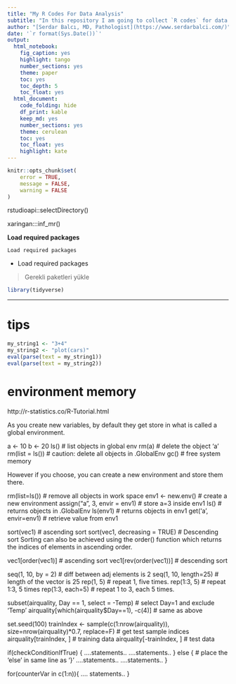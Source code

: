 ```yaml
---
title: "My R Codes For Data Analysis"
subtitle: "In this repository I am going to collect `R codes` for data analysis. Codes are from various resources and I try to give original link as much as possible."
author: "[Serdar Balcı, MD, Pathologist](https://www.serdarbalci.com/)"
date: '`r format(Sys.Date())`'
output: 
  html_notebook: 
    fig_caption: yes
    highlight: tango
    number_sections: yes
    theme: paper
    toc: yes
    toc_depth: 5
    toc_float: yes
  html_document: 
    code_folding: hide
    df_print: kable
    keep_md: yes
    number_sections: yes
    theme: cerulean
    toc: yes
    toc_float: yes
    highlight: kate
---
```



```r

knitr::opts_chunk$set(
	error = TRUE,
	message = FALSE,
	warning = FALSE
)
```


rstudioapi::selectDirectory()

xaringan:::inf_mr()


**Load required packages**


`Load required packages`


- Load required packages


> Gerekli paketleri yükle



```r
library(tidyverse)
```




<!-- ```{r} -->
<!-- library(tidyverse) -->
<!-- library(readxl) -->
<!-- ``` -->


<!-- ```{r} -->
<!-- path <- "ICPN_RAW.xls" -->
<!-- icpn <- path %>%  -->
<!--     excel_sheets() %>%  -->
<!--     set_names() %>% -->
<!--     map(read_excel, skip = 1, path = path) -->

<!-- icpn <- icpn[-29] -->

<!-- icpn <- icpn %>%  -->
<!--     reduce(left_join, by = "Respondant") -->

<!-- # names(icpn) -->

<!-- namesColumn <- make.names(names(read_excel(path, skip = 1))) -->

<!-- namesColumn <- namesColumn[-1] -->

<!-- # length(names(icpn)) -->
<!-- # length(namesColumn) -->

<!-- names(icpn) <- c("Respondant", paste(namesColumn, rep(1:28, each = 11), sep = "")) -->


<!-- ``` -->







<!-- ```{r} -->
<!-- # glimpse(icpn) -->

<!-- icpn$country <- icpn$ID1 -->

<!-- icpn <- icpn %>%  -->
<!--     select(-starts_with("X.plastic")) %>%  -->
<!--     select(-starts_with("COMMENTS")) %>%  -->
<!--     select(-starts_with("ID")) -->

<!-- # glimpse(icpn) -->

<!-- ``` -->

<!-- <!-- -->
<!-- ```{r} -->
<!-- jmv::descriptives(vars = names(select(icpn, starts_with("DX")) -->
<!--                                ), data = icpn, freq = TRUE, n = FALSE, missing = FALSE, mean = FALSE, median = FALSE, min = FALSE, max = FALSE) -->

<!-- ``` -->
<!-- -->


<!-- ```{r} -->
<!-- icpn %>%  -->
<!--     select(starts_with("y.n")) %>%  -->
<!--     gather() %>%  -->
<!--     select(value) %>%  -->
<!--     unique() -->


<!-- ``` -->

<!-- ```{r} -->

<!-- # recode invasion N = 0, Y = 1 -->
<!-- namesYN <- icpn %>%  -->
<!--     select(starts_with("y.n")) %>%  -->
<!--     names() -->



<!-- icpn <- icpn %>%  -->
<!--      mutate_at(namesYN, funs(recode(., `N` = 0, `Y` = 1, .default = 999))) %>%  -->
<!--      mutate_at(.vars = namesYN,  -->
<!--             .funs = funs(ifelse(. == 999, NA, .))) -->

<!-- icpn <- icpn %>%  -->
<!--      mutate_at(namesYN, funs(as.character)) %>%  -->
<!--     mutate_at(namesYN, funs(factor(., -->
<!--                                     levels = c(0,1),  -->
<!--                                     labels = c("no", "invasion") -->
<!--                                     ))) -->

<!-- ``` -->


<!-- WHOclass <- icpn %>%  -->
<!--     select(starts_with("WHO..2010.classification")) %>%  -->
<!--     gather() %>%  -->
<!--     select(value) %>%  -->
<!--     unique() -->



<!-- write(lineage$value, "lineage.txt", sep = "\n") -->

<!-- write(paste("'", readLines("lineage.txt"), "'", " =   ,", sep = ""), "lineage2.txt") -->


<!-- icpn <- icpn %>% -->
<!--     select(-starts_with("DX")) -->


<!-- file.choose() -->







---

<!-- Stratified MH Odds Ratios for Confounding -->
<!-- We can also stratify our odds ratio by a third variable to look for confounding -->

<!-- epi.2by2(table(datadepvar,dataindep_var, data$stratificationvariable)) #As above make sure the levels of dep_var and indep_var are set such that the table is ordered in the way that epi.2by2 wants the data -->

<!-- The output gives us the crude odds ratio (identical to the one we got without the stratification variable) and then an adjusted odds ratio. We can look at these two for evidence of confounding. -->

<!-- We can get (if we desire) the stratum specific odds ratios out -->

<!-- stratum <- epi.2by2(table(relevel(scabies$scabies_infestation,"yes"), relevel(scabies$impetigo_active,"yes"),scabies$gender)) -->


<!--  #Note this time I'm saving the 2*2 table -->
<!-- stratum -->
<!-- ##              Outcome +    Outcome -      Total        Inc risk * -->
<!-- ## Exposed +          179          187        366              48.9 -->
<!-- ## Exposed -          444         1098       1542              28.8 -->
<!-- ## Total              623         1285       1908              32.7 -->
<!-- ##                  Odds -->
<!-- ## Exposed +       0.957 -->
<!-- ## Exposed -       0.404 -->
<!-- ## Total           0.485 -->
<!-- ##  -->
<!-- ##  -->
<!-- ## Point estimates and 95 % CIs: -->
<!-- ## ------------------------------------------------------------------- -->
<!-- ## Inc risk ratio (crude)                       1.70 (1.49, 1.94) -->
<!-- ## Inc risk ratio (M-H)                         1.58 (1.39, 1.79) -->
<!-- ## Inc risk ratio (crude:M-H)                   1.08 -->
<!-- ## Odds ratio (crude)                           2.37 (1.88, 2.99) -->
<!-- ## Odds ratio (M-H)                             2.18 (1.72, 2.76) -->
<!-- ## Odds ratio (crude:M-H)                       1.09 -->
<!-- ## Attrib risk (crude) *                        20.11 (14.52, 25.71) -->
<!-- ## Attrib risk (M-H) *                          17.75 (5.52, 29.99) -->
<!-- ## Attrib risk (crude:M-H)                      1.13 -->
<!-- ## ------------------------------------------------------------------- -->
<!-- ##  Test of homogeneity of IRR: X2 test statistic: 8.011 p-value: 0.005 -->
<!-- ##  Test of homogeneity of  OR: X2 test statistic: 0.629 p-value: 0.428 -->
<!-- ##  Wald confidence limits -->
<!-- ##  M-H: Mantel-Haenszel -->
<!-- ##  * Outcomes per 100 population units -->


<!-- summary(stratum)$OR.strata.wald -->


<!-- ##        est    lower   upper -->
<!-- ## 1 2.417620 1.716620 3.40488 -->
<!-- ## 2 1.996753 1.439806 2.76914 -->



<!-- # Plots -->


<!-- ## Histogram -->

<!-- ```{r} -->
<!-- hist(scabies$age) -->

<!-- ``` -->




<!-- Scatterplot -->
<!-- We could do a basic scatter plot of house size vs number of people in a room -->

<!-- plot(scabies$house_inhabitants,scabies$room_cohabitation) -->


<!-- Colour Scatter -->
<!-- We might make this look nicer by adding some colours representing key variables -->

<!-- scabies$scatter_colour[scabies$scabies_infestation == "yes"] <- "red"  -->
<!-- #If scabies_infestation is 0 then the colour is red -->

<!-- scabies$scatter_colour[scabies$scabies_infestation == "no"] <- "blue" -->
<!-- #If scabies_infestation is 0 then the colour is blue -->

<!-- plot(scabies$house_inhabitants,scabies$room_cohabitation, col = scabies$scatter_colour) -->


<!-- #For each value look in the variable scatter_colours and work out what colour to make each person -->
<!-- Lots of the points overlap so we can always make jitter them -->

<!-- plot(jitter(scabies$house_inhabitants),scabies$room_cohabitation, col = scabies$scatter_colour) -->


<!-- Later we will come back to GGPLOT2 which makes much nicer graphs! -->

<!-- Logistic Regression -->
<!-- Sample Dataset 3 -->
<!-- The examples here use the “scabies dataset” again. For ease I quickly repeat below the code needed to implement the data-cleaning steps demonstrated above on the dataset -->

<!-- scabies <- read.csv(file = "S1-Dataset_CSV.csv", header = TRUE, sep = ",") -->
<!-- #Load dataset -->
<!-- scabies$agegroups <- as.factor(cut(scabies$age, c(0,10,20,Inf), labels = c("0-10","11-20","21+"), include.lowest = TRUE))  -->
<!-- scabies$agegroups <-relevel(scabies$agegroups, ref = "21+") -->
<!-- #Categorise age and set a baseline -->

<!-- scabies$house_cat <- as.factor(cut(scabies$house_inhabitants, c(0,5,10,Inf), labels = c("0-5","6-10","10+"), include.lowest = TRUE)) -->
<!-- scabies$house_cat <- relevel(scabies$house_cat, ref = "0-5") -->
<!-- #Categorise housesize and set a baseline -->
<!-- We can perform logistic regression in a straightforward fashion in. The formula for any logistic regression is -->

<!-- logistic_model <- glm(dependent_variable~indepdent_variable+independent_variable, data = dataframe, family = binomial) -->

<!-- If we want to include a variable as a Factor then we state that by saying > factor(independent_variable) -->

<!-- logistic_model <- glm(dependent_variable~factor(indepdent_variable), data = dataframe, family = binomial) -->

<!-- Unlike in STATA this does not automatically generate an output. As a clinical epidemiologist we want a table with the odds ratio, co-efficients, standard errors, confidence interval and the Wald-test P-Value. -->

<!-- We get the Odds ratios and Confidence intervals by taking the exponential of the output from the logistic regression model -->

<!-- logistic_model_OR <- cbind(OR = exp(coef(logistic_model)), exp(confint(logistic_model))) -->

<!-- Then we need to combine the Odds ratios and CI values with the raw coefficients and p-values into a single table -->

<!-- logistic_model_summary <- summary(logistic_model) logistic_model_summary <- cbind(logistic_model_OR, logistic_model_summary) -->

<!-- We can display then display the complte table of the output -->

<!-- logistic_model_summary -->

<!-- An example of logistic regression -->
<!-- Here we will see if the size of the household is associated with risk of scabies (variable = house_cat), after controlling for age (categorised) and gender. -->

<!-- scabiesrisk <- glm(scabies_infestation~factor(agegroups)+factor(gender)+factor(house_cat),data=scabies,family=binomial()) -->
<!-- scabiesrisk_OR <- exp(cbind(OR= coef(scabiesrisk), confint(scabiesrisk))) -->
<!-- ## Waiting for profiling to be done... -->
<!-- scabiesrisk_summary <- summary(scabiesrisk) -->
<!-- scabiesrisk_summary <- cbind(scabiesrisk_OR, scabiesrisk_summary$coefficients) -->
<!-- scabiesrisk_summary -->
<!-- ##                                OR      2.5 %    97.5 %   Estimate -->
<!-- ## (Intercept)            0.09357141 0.06925691 0.1243857 -2.3690303 -->
<!-- ## factor(agegroups)0-10  2.20016940 1.61679635 3.0237474  0.7885344 -->
<!-- ## factor(agegroups)11-20 2.53291768 1.80434783 3.5769136  0.9293719 -->
<!-- ## factor(gender)male     1.44749159 1.13940858 1.8399368  0.3698321 -->
<!-- ## factor(house_cat)6-10  1.30521927 1.02664372 1.6624397  0.2663710 -->
<!-- ## factor(house_cat)10+   1.17003712 0.65654905 1.9900581  0.1570355 -->
<!-- ##                        Std. Error     z value     Pr(>|z|) -->
<!-- ## (Intercept)             0.1492092 -15.8772359 9.110557e-57 -->
<!-- ## factor(agegroups)0-10   0.1594864   4.9442116 7.645264e-07 -->
<!-- ## factor(agegroups)11-20  0.1743214   5.3313714 9.747386e-08 -->
<!-- ## factor(gender)male      0.1221866   3.0267824 2.471718e-03 -->
<!-- ## factor(house_cat)6-10   0.1228792   2.1677478 3.017788e-02 -->
<!-- ## factor(house_cat)10+    0.2813713   0.5581076 5.767709e-01 -->
<!-- The output gives us the OR associated with each variable, the 95% CI of that OR, and a Wald-Test P-Value for each variable -->

<!-- Trying a logistic regression for yourself -->
<!-- Investigate using logistic regression whether having impetigo (impetigo_odds) is associated with scabies (scabies_infestation) after controlling for age (agegroups) and sex (gender). -->

<!-- ## Waiting for profiling to be done... -->
<!-- ##                               OR     2.5 %    97.5 %   Estimate Std. Error -->
<!-- ## (Intercept)            0.1379817 0.1064948 0.1768205 -1.9806341  0.1292414 -->
<!-- ## scabies_infestationyes 1.9380091 1.5180396 2.4740877  0.6616612  0.1245435 -->
<!-- ## agegroups0-10          3.7264517 2.8550721 4.8992194  1.3154565  0.1376324 -->
<!-- ## agegroups11-20         2.7487745 2.0310065 3.7353394  1.0111552  0.1553069 -->
<!-- ## gendermale             1.7509457 1.4225953 2.1557118  0.5601561  0.1060015 -->
<!-- ## house_cat6-10          0.9548564 0.7741093 1.1776160 -0.0461943  0.1069907 -->
<!-- ## house_cat10+           0.8941528 0.5449317 1.4384328 -0.1118786  0.2468512 -->
<!-- ##                            z value     Pr(>|z|) -->
<!-- ## (Intercept)            -15.3250751 5.199446e-53 -->
<!-- ## scabies_infestationyes   5.3126904 1.080185e-07 -->
<!-- ## agegroups0-10            9.5577530 1.203411e-21 -->
<!-- ## agegroups11-20           6.5106924 7.480520e-11 -->
<!-- ## gendermale               5.2844143 1.261076e-07 -->
<!-- ## house_cat6-10           -0.4317601 6.659158e-01 -->
<!-- ## house_cat10+            -0.4532228 6.503883e-01 -->
<!-- You should get a table showing an Odds Ration of 2 - i.e the odds of impetigo are twice as high in people with scabies. The p-value suggests this is a highly significant finding. -->

<!-- Comparing two models via a Likelihood Ratio Test -->
<!-- We might want to compare two models to see if overall the factor variable house_cat (size of the house) is significant after controlling for other variables (as opposed to the individual Wald tests for specific values of house_cat). -->

<!-- As in STATA we simply run the model without the Variable we are interested in and do a Likelihood Ratio test -->

<!-- scabiesrisk2 <- glm(scabies_infestation~factor(agegroups)+factor(gender),data=scabies,family=binomial()) -->
<!-- #We could have got out all the results of this new model just like we did for the initial Logistic Regression but for the purpose of this demonstration we don't need to -->
<!-- lrtest(scabiesrisk,scabiesrisk2) -->
<!-- ## Likelihood ratio test -->
<!-- ##  -->
<!-- ## Model 1: scabies_infestation ~ factor(agegroups) + factor(gender) + factor(house_cat) -->
<!-- ## Model 2: scabies_infestation ~ factor(agegroups) + factor(gender) -->
<!-- ##   #Df  LogLik Df  Chisq Pr(>Chisq)   -->
<!-- ## 1   6 -900.44                        -->
<!-- ## 2   4 -902.80 -2 4.7328    0.09382 . -->
<!-- ## --- -->
<!-- ## Signif. codes:  0 '***' 0.001 '**' 0.01 '*' 0.05 '.' 0.1 ' ' 1 -->
<!-- We se that overall there is borderline significance between household size and scabies risk. This makes sense if we look at the Wald-Test for each category as one house size category was associated and one was not. -->

<!-- Fiting an interaction term -->
<!-- We can easily fit an interaction term to our model. The general syntax is -->

<!-- interaction_model <- glm(dependent_variable~indepdent_variable*independent_variable, data = dataframe family = binomial) -->

<!-- scabiesrisk3 <- glm(scabies_infestation~factor(agegroups)*factor(gender),data=scabies,family=binomial()) -->
<!-- scabiesrisk3_OR <- exp(cbind(OR= coef(scabiesrisk3), confint(scabiesrisk3))) -->
<!-- ## Waiting for profiling to be done... -->
<!-- scabiesrisk3_summary <- summary(scabiesrisk3) -->
<!-- scabiesrisk3_summary <- cbind(scabiesrisk3_OR, scabiesrisk3_summary$coefficients) -->
<!-- scabiesrisk3_summary -->
<!-- ##                                                  OR      2.5 %    97.5 % -->
<!-- ## (Intercept)                               0.1018100 0.07391201 0.1366901 -->
<!-- ## factor(agegroups)0-10                     2.6697985 1.81088534 3.9801955 -->
<!-- ## factor(agegroups)11-20                    2.3655612 1.51556214 3.6962701 -->
<!-- ## factor(gender)male                        1.6634407 0.93937388 2.8651848 -->
<!-- ## factor(agegroups)0-10:factor(gender)male  0.7017255 0.37220313 1.3517237 -->
<!-- ## factor(agegroups)11-20:factor(gender)male 1.1363006 0.56352873 2.3357191 -->
<!-- ##                                             Estimate Std. Error -->
<!-- ## (Intercept)                               -2.2846473  0.1564481 -->
<!-- ## factor(agegroups)0-10                      0.9820030  0.2004429 -->
<!-- ## factor(agegroups)11-20                     0.8610153  0.2268275 -->
<!-- ## factor(gender)male                         0.5088882  0.2831246 -->
<!-- ## factor(agegroups)0-10:factor(gender)male  -0.3542130  0.3280584 -->
<!-- ## factor(agegroups)11-20:factor(gender)male  0.1277779  0.3619259 -->
<!-- ##                                               z value     Pr(>|z|) -->
<!-- ## (Intercept)                               -14.6032328 2.678375e-48 -->
<!-- ## factor(agegroups)0-10                       4.8991654 9.624460e-07 -->
<!-- ## factor(agegroups)11-20                      3.7959034 1.471068e-04 -->
<!-- ## factor(gender)male                          1.7974000 7.227214e-02 -->
<!-- ## factor(agegroups)0-10:factor(gender)male   -1.0797255 2.802644e-01 -->
<!-- ## factor(agegroups)11-20:factor(gender)male   0.3530499 7.240510e-01 -->
<!-- The output givs us 1) The Odds Ratio of each factor in the interaction in the baseline group of the other factor: i.e odds ratio for scabies, amongst people aged 0-10 compared to those aged 21+ (the reference group for age) in the baseline group of gender (female) 2) The interaction terms -->

<!-- As in STATA we can then compare the model with and without the interaction term using a likelihood ratio test to see if the interaction is statistically significant. -->

<!-- #Compare our model containing age & gender (scabiesrisk2) without an interaction term to our third model (scabiesrisk3) which does have an interaction term between age and gender -->
<!-- lrtest(scabiesrisk2,scabiesrisk3) -->
<!-- ## Likelihood ratio test -->
<!-- ##  -->
<!-- ## Model 1: scabies_infestation ~ factor(agegroups) + factor(gender) -->
<!-- ## Model 2: scabies_infestation ~ factor(agegroups) * factor(gender) -->
<!-- ##   #Df  LogLik Df  Chisq Pr(>Chisq) -->
<!-- ## 1   4 -902.80                      -->
<!-- ## 2   6 -901.15  2 3.3131     0.1908 -->
<!-- Remember the null-hypothesis = No interaction. So here the P-value suggests no evidence against the null; so we should not fit this interaction term. -->

<!-- Matched Case-Control Data -->
<!-- Conditional Logistic Regression -->
<!-- For individually matched case control studies we use Conditional Logistic Regression not normal logistic regression -->

<!-- The syntax for this is: -->

<!-- conditional_model <- clogit(variable_denoting)or_control~indepdent_variable+independent_variable+strata(matching_var), data = dataframe) -->

<!-- Where ‘matching_var’ is a variable saying which Case is matched to which Control -->

<!-- We get the ORs, 95% CIs and everything else exactly the same as for logistic regression. -->

<!-- > conditional <- clogit(case~independent_variable+strata(matching_var), data = dataframe) -->
<!-- > conditional_OR <- exp(cbind(OR= coef(conditional), confint(conditional))) -->
<!-- > conditional_summary <- summary(conditional) -->
<!-- > conditional_summary <- cbind(conditional_OR, conditional_summary$coefficients) -->
<!-- > conditional_summary -->
<!-- Equally everything else is just like normal logistic regression i.e we can fit multiple models, run Likelihood-Ratio Tests etc -->

<!-- Poisson and Cox Regression -->
<!-- Sample Dataset 4 -->
<!-- For the purpose of Poisson and cox regression we will initially go back to a clean version of our “Ebola dataset”. For ease I quickly repeat below the code needed to implement the data-cleaning steps demonstrated above on the dataset -->

<!-- ##This is the ebola dataset again -->
<!-- ebola <- read.csv(file = "mmc1.txt", header = TRUE, sep = ",") -->

<!-- #Lets set 'person_to_person' route of transmission as baseline -->
<!-- ebola$transmission <- relevel(ebola$transmission, "person_to_person") -->

<!-- #Replace blank values of sex as missing -->
<!-- ebola$sex[ebola$sex ==""] <- is.null(ebola$sex)  -->
<!-- ## Warning in `[<-.factor`(`*tmp*`, ebola$sex == "", value = structure(c(3L, : -->
<!-- ## invalid factor level, NA generated -->
<!-- Setting up our time variables -->
<!-- The package we are using for the Poisson and Cox Regression needs the dates in a particular format to work. -->

<!-- Specifically it needs them in a ‘decimal year’ i.e 1982.145 If our data isn’t already like this then we set it up using the ‘cal.yr’ command. The cal.yr command wants a date as an input - so remember if your dates are stored as strings and not dates in the raw data then you need to convert them to a date and then to a decimal date. You can do this in one step. -->

<!-- class(ebola$disease_onset) -->
<!-- ## [1] "factor" -->
<!-- #We see that the timein variable is currently a factor (i.e just recognisd as a bunch of characters), so we need to convert factor>data>decimal date.  -->
<!-- ebola$disease_onset <- cal.yr(as.Date(ebola$disease_onset, format = "%Y-%m-%d")) -->
<!-- ebola$disease_ended <- cal.yr(as.Date(ebola$disease_ended, format = "%Y-%m-%d")) -->
<!-- Declaring our periods of follow-up: Making a lexis model -->
<!-- We need to declare the way time is modelled when doing this kind of analysis. This is like STSET in STATA. -->

<!-- That is we need to specify 1) Entry point 2) Exit point -->

<!-- We may have multiple time scales - for example both Calendar Time and Chronological age. The general syntax is: -->

<!-- lexis_object <- Lexis(  -->
<!--   entry = list ( name_first_time_scale = variable_setting_that, -->
<!--                  name_second_time_scale = variable_setting_that), -->
<!--   exit = list (name_of_time_scale_we calculate_exit_against = variable_for exit), -->
<!--   exit.status = (where_we_define_the_outcome), -->
<!--   data = data_frame) -->
<!-- For example if we might be interested in time in follow-up and chronological age as time scales. So we might do: -->

<!-- ebola_lexis_model <- Lexis(entry = list("calendar_time"=disease_onset), exit = list("calendar_time" = disease_ended), exit.status = status =="died", data = ebola) -->
<!-- ## NOTE: entry.status has been set to FALSE for all. -->
<!-- ## Warning in Lexis(entry = list(calendar_time = disease_onset), exit = list(calendar_time = disease_ended), : Dropping NA rows with duration of follow up < tol -->
<!-- #We define the beginning of calendar time in the study as the date in the 'disease_onset' variable -->
<!-- #We call time on this scale "calendar_time" -->
<!-- #Time out is on the same timescale as time in - i.e calendar_time -->
<!-- #If people are missing either a time in or time-out so they get dropped -->
<!-- R is also happy if we just have a duration of follow-up as opposed to a Date of Entry and a Date of Exit. In that case we can just say: -->

<!-- lexis_model <- Lexis(exit = list("calendar_time" = duration), exit.status = died, data = dataset) -->
<!-- ##Here we specify the exit time as being the duration of follow-up -->
<!-- ##We haven't stated an entry time so R assumes it to be 0 - i.e people were followed up from time 0 for the duration of time specified as the exit time -->
<!-- Key variables in the Lexis model -->
<!-- When we make this model it creates several key variable we need to reference when running our Cox and Poisson models. -->

<!-- ‘lex.dur’ = duration of follow-up ‘lex.Xst’ = Status of the individual at the end of each time block. For example in the above lexis model this is whether or not the event CHD occured in the any given time period. -->

<!-- We will reference these variables when we run our poisson and cox regression models. -->

<!-- Making a rate table -->
<!-- Once we have a lexis model it is easy to see crude rates and rates stratified by a variable -->

<!-- The general syntax is: > rate_table <- rate(lexis_model, obs = lex.Xst, pyrs = lex.dur, print = stratifying_var) -->

<!-- If we want we can give per 100 or 1,000 years by simply adjusting ‘pyrs’ > rate_table <- rate(lexis_model, obs = lex.Xst, pyrs = lex.dur/1000, print = stratifying_var) -->

<!-- average_rate <- rate(ebola_lexis_model, obs = lex.Xst, pyrs = lex.dur) -->
<!-- #Show the overall rate of cardiovascular outcomes per 1 person years (because people die fast of ebola and follow-up is short) -->
<!-- rate_by_transmission <- rate(ebola_lexis_model, obs = lex.Xst, pyrs = lex.dur, print = transmission) -->
<!-- #Show the rates of cardiovascular outcome by sex per 1 person years (because people die fast of ebola and follow-up is short) -->
<!-- average_rate -->
<!-- ##  -->
<!-- ## Crude rates and 95% confidence intervals: -->
<!-- ##  -->
<!-- ##    lex.Xst  lex.dur     rate  SE.rate  rate.lo  rate.hi -->
<!-- ## 1:     245 5.303217 46.19837 2.951506 40.76096 52.36112 -->
<!-- rate_by_transmission -->
<!-- ##  -->
<!-- ## Crude rates and 95% confidence intervals: -->
<!-- ##  -->
<!-- ##        transmission lex.Xst   lex.dur     rate   SE.rate  rate.lo -->
<!-- ## 1: person_to_person     129 2.8993840 44.49221  3.917321 37.44023 -->
<!-- ## 2:             both       8 0.2491444 32.10989 11.352561 16.05788 -->
<!-- ## 3:            other      10 0.1341547 74.54082 23.571876 40.10658 -->
<!-- ## 4:          syringe      86 1.7686516 48.62461  5.243327 39.36108 -->
<!-- ## 5:          unknown      12 0.2518823 47.64130 13.752860 27.05568 -->
<!-- ##      rate.hi -->
<!-- ## 1:  52.87245 -->
<!-- ## 2:  64.20806 -->
<!-- ## 3: 138.53919 -->
<!-- ## 4:  60.06829 -->
<!-- ## 5:  83.88975 -->
<!-- Running a simple Poisson Regression -->
<!-- We run a poisson regression essentially the same as a logistic regression. We use the same GLM command as before. -->

<!-- Instead of setting ‘family = binomial’ we need to set ‘family = poisson’ -->

<!-- We include an additional variable called offset. This represents the fact that follow-up time is different for each person in the study (i.e it gives you a rate against person-time rather than a number of events / people). This variable is the log of the follow-up time in the lexis-model: ‘log(lex.dur)’ -->

<!-- We set the outcome as whether lex.Xst occured (i.e did the event occur) -->

<!-- The generic formula is > poisson_model <- glm(lex.Xst~offset(log(lex.dur))+indepdent_variable+independent_variable, data = lexis_dataframe, family = poisson) -->

<!-- #Fit a model for HR of death from CHD against grade -->
<!-- ebola_model <- glm(lex.Xst~factor(transmission)+sex+offset(log(lex.dur)), data = ebola_lexis_model, family = poisson) -->
<!-- #The outcome is lex.Xst - whatever we set as the outcome when we made our lexis dataset  -->
<!-- #The offset is the log(lex.dur) - the log of duration of follow-up -->
<!-- #We fit a poisson model  -->

<!-- ebola_ratios <- cbind(HR = exp(coef(ebola_model)), exp(confint(ebola_model))) -->
<!-- ## Waiting for profiling to be done... -->
<!-- #Just like in the Logistic model we take exponentials of the coefficients to get our Hazard Rations -->
<!-- ebola_model_out <- summary(ebola_model)  -->
<!-- ebola_model_out <-cbind (ebola_ratios, ebola_model_out$coefficients) -->
<!-- #We combine this all in to a nice table -->
<!-- ebola_model_out -->
<!-- ##                                     HR      2.5 %    97.5 %     Estimate -->
<!-- ## (Intercept)                 44.5963777 36.2674133 54.231421  3.797652638 -->
<!-- ## factor(transmission)both     0.7230170  0.3237964  1.389407 -0.324322562 -->
<!-- ## factor(transmission)other    1.6052597  0.7574323  2.976279  0.473285546 -->
<!-- ## factor(transmission)syringe  1.0928077  0.8294145  1.432693  0.088750226 -->
<!-- ## factor(transmission)unknown  1.0722117  0.5607743  1.861057  0.069723525 -->
<!-- ## sexmale                      0.9941797  0.7663835  1.284689 -0.005837258 -->
<!-- ##                             Std. Error     z value      Pr(>|z|) -->
<!-- ## (Intercept)                  0.1025784 37.02195634 5.077767e-300 -->
<!-- ## factor(transmission)both     0.3666753 -0.88449514  3.764290e-01 -->
<!-- ## factor(transmission)other    0.3450006  1.37183997  1.701133e-01 -->
<!-- ## factor(transmission)syringe  0.1392193  0.63748492  5.238090e-01 -->
<!-- ## factor(transmission)unknown  0.3033065  0.22987807  8.181865e-01 -->
<!-- ## sexmale                      0.1316124 -0.04435188  9.646239e-01 -->
<!-- Lexis Expansions and time as a confounder. -->
<!-- Time (for example age) is a key confounder so we need to be able to control for this. In STATA we would use STSPLIT to do this. We can do the same in R. -->

<!-- We do this using: > expanded_lexis_model <- splitLexis(lexis_model, “time_scale_to_split_on”, breaks = c(break1,break2,break3)) -->

<!-- Sample Dataset 5 -->
<!-- We need a different dataset for this example. Again the dataset is freely available on the LSHTM Data Repository: “Alcohol outcomes” This is a simulated dataset (a fully-anoynmised, tweaked dataset based on a real-one) looking at the association between age, alcohol and death. -->

<!-- #Load in our new dataset -->
<!-- alcohol <- read.csv(file = "alcohol_outcomes.csv", header = TRUE, sep=",") -->

<!-- #Check how dates are saved -->
<!-- class(alcohol$timein) -->
<!-- ## [1] "factor" -->
<!-- #time is saved as a factor so we need to convert it -->
<!-- alcohol$timein <- cal.yr(as.Date(alcohol$timein, format = "%d/%m/%Y")) -->
<!-- alcohol$timeout <- cal.yr(as.Date(alcohol$timeout, format = "%d/%m/%Y")) -->
<!-- alcohol$timebth <- cal.yr(as.Date(alcohol$timebth, format = "%d/%m/%Y")) -->
<!-- #Setup our lexis model -->
<!-- alcohol_lexis <- Lexis(entry = list("calendar_time"=timein, "age" = timein - timebth), exit = list("calendar_time" = timeout), exit.status = death ==1, data = alcohol) -->
<!-- ## NOTE: entry.status has been set to FALSE for all. -->
<!-- #We define the beginning of calendar time in the study as the date in the 'timein' variable -->
<!-- #We call time on this scale "calendar_time" -->
<!-- #We define the beginning of the age-time scale as the difference between when you joined the study and your date of birth. We call this time scale "age" -->
<!-- #Time out is on the same timescale as time in - i.e calendar_time -->

<!-- #Perform a lexis expansion -->
<!-- split_alcohol_lexis <- splitLexis(alcohol_lexis, breaks = c(50,60,70,80), time.scale = "age") -->
<!-- #We say we want to split our lexis_model -->
<!-- #We want to do this on our defined "age" time scale -->
<!-- #We want the breaks to be at the listed points -->
<!-- Now we need to tell R we want to use those Time-Blocks as a variable in our regression. NB Compare to STATA - In stata we cut the time and make it a new variable in one go with -->

<!-- stplit newvariable, at(timepoint,timepoint,timepoint) -->

<!-- But each time we want to split on a new timescale in STATA we need to stset the data again and do a new ‘stplit’ command. -->

<!-- In R we declare all the timescales initially (in the lexis command), then we split each timeperiod and then make a new variable reflecting each split. The generic syntax is -->

<!-- expanded_model$block_name <- timeBand(expanded_model, “name_of_split”, type = “factor”) -->

<!-- split_alcohol_lexis$age_blocks <- timeBand(split_alcohol_lexis, "age", type = "factor") -->
<!-- #We make a new variable called age_blocks. -->
<!-- #We used the splits we defined on the "age" time-scale for this -->
<!-- #Make each segment of this time-scale an element of a categorical variable -->
<!-- #We then remove any blank 'time-blocks' i.e segments with no observations -->
<!-- #This is done by re-factoring the variable -->
<!-- split_alcohol_lexis$age_blocks <- factor(split_alcohol_lexis$age_blocks) -->
<!-- Running a poisson regression including a time-varying variable -->
<!-- Now we can run the poisson regression with age (in blocks) as a variable just like in STATA. -->

<!-- age_alcohol_model <- glm(lex.Xst~factor(alcohol)+factor(age_blocks)+offset(log(lex.dur)), data = split_alcohol_lexis, family = poisson) -->
<!-- age_alcohol_ratios <- cbind(HR = exp(coef(age_alcohol_model)), exp(confint(age_alcohol_model))) -->
<!-- ## Waiting for profiling to be done... -->
<!-- age_alcohol_out <- summary(age_alcohol_model)  -->
<!-- age_alcohol_out <-cbind (age_alcohol_ratios, age_alcohol_out$coefficients) -->
<!-- age_alcohol_out -->
<!-- ##                                      HR        2.5 %       97.5 % -->
<!-- ## (Intercept)                 0.001758427  0.000698216 3.568313e-03 -->
<!-- ## factor(alcohol)2            1.583354946  1.287840186 1.943563e+00 -->
<!-- ## factor(age_blocks)(50,60]   2.788198316  1.304756320 7.235037e+00 -->
<!-- ## factor(age_blocks)(60,70]   8.358271714  4.051253875 2.125521e+01 -->
<!-- ## factor(age_blocks)(70,80]  18.434422669  8.856542929 4.712319e+01 -->
<!-- ## factor(age_blocks)(80,Inf] 49.721819767 18.829170021 1.449072e+02 -->
<!-- ##                             Estimate Std. Error    z value     Pr(>|z|) -->
<!-- ## (Intercept)                -6.343336  0.4088553 -15.514867 2.752023e-54 -->
<!-- ## factor(alcohol)2            0.459546  0.1049087   4.380437 1.184415e-05 -->
<!-- ## factor(age_blocks)(50,60]   1.025396  0.4292502   2.388806 1.690321e-02 -->
<!-- ## factor(age_blocks)(60,70]   2.123252  0.4154268   5.111013 3.204365e-07 -->
<!-- ## factor(age_blocks)(70,80]   2.914220  0.4189527   6.955964 3.501584e-12 -->
<!-- ## factor(age_blocks)(80,Inf]  3.906444  0.5098479   7.661979 1.830903e-14 -->
<!-- #Now fit a model adjusting for the effect of changing age through follow-up time -->
<!-- Comparing Models -->
<!-- Just like in logistic regression we can compare our two poisson models using ‘lrtest’. Remember the two models need to be fittd on the same number of observations. This means both models need to be fitted AFTER the lexis expansion - so in the current example we would compare: Lexis Expanded Dataset - controlling for Age & Grade Lexis Expanded Dataset - controlling for Age Only The LRTEST would be whether Grade was associated having controlled for Age -->

<!-- age_model <- glm(lex.Xst~age_blocks+offset(log(lex.dur)), data = split_alcohol_lexis, family = poisson) -->
<!-- #Fit a model on the expanded dataset where only Age is an independent variable -->
<!-- age_model_ratios <- cbind(HR = exp(coef(age_model)), exp(confint(age_model))) -->
<!-- ## Waiting for profiling to be done... -->
<!-- age_model_out <- summary(age_model)  -->
<!-- age_model_out <-cbind (age_model_ratios, age_model_out$coefficients) -->
<!-- age_model_out -->
<!-- ##                              HR        2.5 %       97.5 %  Estimate -->
<!-- ## (Intercept)         0.001908232 7.583858e-04   0.00386644 -6.261578 -->
<!-- ## age_blocks(50,60]   2.864554178 1.340670e+00   7.43252992  1.052413 -->
<!-- ## age_blocks(60,70]   9.040064110 4.386843e+00  22.97293591  2.201666 -->
<!-- ## age_blocks(70,80]  21.271550431 1.025650e+01  54.25717095  3.057371 -->
<!-- ## age_blocks(80,Inf] 61.056794442 2.323188e+01 177.24621063  4.111804 -->
<!-- ##                    Std. Error    z value     Pr(>|z|) -->
<!-- ## (Intercept)         0.4082441 -15.337829 4.272431e-53 -->
<!-- ## age_blocks(50,60]   0.4291935   2.452070 1.420369e-02 -->
<!-- ## age_blocks(60,70]   0.4149555   5.305789 1.121869e-07 -->
<!-- ## age_blocks(70,80]   0.4174887   7.323242 2.420515e-13 -->
<!-- ## age_blocks(80,Inf]  0.5075158   8.101825 5.414068e-16 -->
<!-- lrtest(age_model,age_alcohol_model) -->
<!-- ## Likelihood ratio test -->
<!-- ##  -->
<!-- ## Model 1: lex.Xst ~ age_blocks + offset(log(lex.dur)) -->
<!-- ## Model 2: lex.Xst ~ factor(alcohol) + factor(age_blocks) + offset(log(lex.dur)) -->
<!-- ##   #Df  LogLik Df Chisq Pr(>Chisq)     -->
<!-- ## 1   5 -1487.5                         -->
<!-- ## 2   6 -1478.1  1 18.72  1.514e-05 *** -->
<!-- ## --- -->
<!-- ## Signif. codes:  0 '***' 0.001 '**' 0.01 '*' 0.05 '.' 0.1 ' ' 1 -->
<!-- #Perform a likelihood test of the model with Age&Alcohol compared to the model with only Age -->
<!-- If we wanted to test if age was associated we would compare: Lexis Expanded Dataset - controlling for Age & Alcohol Lexis Expanded Dataset - controlling for Alcohol Only Note even though strictly we don’t need to expand the dataset for the Alcohol model (as its not a time varying factor) we need the two models to have the same number of observations so it does need to be run against the Lexis Expanded dataset -->

<!-- Cox Regression -->
<!-- Cox Regression is done in a very similar fashion to all other models. We declare the outcome and follow-up time slightly differently than from in the poisson but otherwise things look very similar! -->

<!-- The generic formula is: -->

<!-- cox_model <- coxph(Surv(lex.dur,lex.Xst)+indepdent_variable+independent_variable, data = lexis_dataframe) -->

<!-- cox_lexis_model <- coxph(Surv(lex.dur,lex.Xst)~factor(alcohol),data = split_alcohol_lexis) -->
<!-- ##Fit a cox model.  -->
<!-- ##The initial statement Surv(lex.dur,lex.Xst) says that the duration of follow-up is in lex.dur and the outcome variable in lex.Xst (as outlined above) -->

<!-- cox_lexis_ratios <- cbind(HR = exp(coef(cox_lexis_model)), exp(confint(cox_lexis_model))) -->
<!-- #As every other time we exponentiat the coefficients to get hazard ratios -->
<!-- cox_lexis_out <- summary(cox_lexis_model) -->
<!-- cox_lexis_out <- cbind(cox_lexis_ratios,cox_lexis_out$coefficients) -->
<!-- #And we put everything in a nice table -->
<!-- cox_lexis_out -->
<!-- ##                        HR    2.5 %   97.5 %      coef exp(coef)  se(coef) -->
<!-- ## factor(alcohol)2 2.237758 1.830073 2.736263 0.8054745  2.237758 0.1026134 -->
<!-- ##                         z     Pr(>|z|) -->
<!-- ## factor(alcohol)2 7.849601 4.218847e-15 -->
<!-- Note that the poisson and the cox give very similar estimates of the impact of alcohol on the outcome. -->

<!-- As in Poisson Regression we can compare two cox-models using ‘lrtest’ if we need to. Remember as always that both models must be performed on a dataset with the same number of observations - i.e after any lexis-expansion has been performed. -->

<!-- ##Kaplan Meier Plots -->

<!-- We can plot very nice KM plots. As before we have declared out data as a Lexis Model. We input the dataset in a similar fashion to our cox-regression but use the survfit command rather than coxph > km <- survfit(Surv(lex.dur, lex.Xst) ~ var_to_stratify_on, data = dataset) -->

<!-- Then we plot the KM Plot > ggsurvplot(km, data = dataset, risk.table = TRUE / FALSE) -->

<!-- km <- survfit(Surv(lex.dur,lex.Xst)~factor(alcohol),data = alcohol_lexis) -->
<!-- ##Fit the data -->
<!-- ##The initial statement Surv(lex.dur,lex.Xst) says that the duration of follow-up is in lex.dur and the outcome variable in lex.Xst (as outlined above).  -->
<!-- #We want to stratify by alcohol -->

<!-- ggsurvplot(km,data=alcohol_lexis) -->


<!-- #Plot the Kaplan Meier Plot -->
<!-- Correlated Outcomes -->
<!-- We often have data that is correlated. For example 1) Multiple episods of flu in a single individual 2) Clustered-survey data - i.e individuals within households -->

<!-- Commonly we use a random-effects model to adjust for this correlation. -->

<!-- We do this using a very similar model to all previous ones. The general syntax for a clustered Logistic Regression is: -->

<!-- correlated_logistic <- glmer(DEPVAR~INDEPVAR + (1|CLUSTER_VAR),family = “binomial”, data = data) #For example if we have individuals within households then CLUSTER_VAR would be the variable specifying which house they were in -->

<!-- The general syntax for a clustered Poisson Regression (after Lexis setup as before is): -->

<!-- correlated_poisson <- glmer(lex.Xst~INDEPVAR + offset(log(lex.dur))+ (1|CLUSTER_VAR),family = “poisson”, data = data) #For example if we have individuals followed over time with multiple episodes of infection, with one line in our dataframe per period of follow-up, then CLUSTER_VAR would be the variable identifying that person across each block of follow-up -->

<!-- Specifying the Clustering and getting the data out -->
<!-- In both cases the key point in setting up the formula is the addition of: > +(1|CLUSTER_VAR) -->

<!-- If we have nested levels of clustering we can specify this easily: -->

<!-- +(1|first_clustering_level/nested_clustering_level) #For example +(1|province/village) where villages are nested within provinces -->

<!-- When we want to get out our odds ratios and confidence intervbals we have to specify that slightly diffrently than in a non-random-effects model -->

<!-- OR <- cbind(OR = exp(fixef(re_model)),exp(confint(re_model,parm=“beta_”))) ##Rather than the co-efficients we want the Fixed-Effects for our Odds Ratios ##And we want the confidence intervals specifcally for those rather than all the other variables a RE-Model makes -->

<!-- Otherwise everything is the same as all our other models -->

<!-- Saying how many integration points to use -->
<!-- R-Defaults to 1 integration point for RE-Models. We can if needed change this (more accurate vs more time) > model_name <- glmer(DEPVAR~INDEPVAR +(1|CLUSTERVAR), family = “binomial”, nAGQ = X, data = DATA) #Currently you can only set integration points >1 for models with a single level of clustering -->

<!-- Random Effects Logistic Regression -->
<!-- Sample Dataset 6 -->
<!-- To look at a random effects logistic regression we are using a (simulated) dataset about trachoma. This is a clustered dataset with many individuals per household. Again the dataset is freely available on the LSHTM Data Repository: “Trachoma Household Survey” We want to find out if a latrine is protective from getting trachoma. -->

<!-- hh_tf <- read.csv (file = "hh_tf.csv", header = TRUE, sep = ",") -->
<!-- #Read in data -->

<!-- re_hh_tf <- glmer(trachoma~factor(latrine)+ (1 | household),family = "binomial", data = hh_tf) -->
<!-- summary(re_hh_tf) -->
<!-- ## Generalized linear mixed model fit by maximum likelihood (Laplace -->
<!-- ##   Approximation) [glmerMod] -->
<!-- ##  Family: binomial  ( logit ) -->
<!-- ## Formula: trachoma ~ factor(latrine) + (1 | household) -->
<!-- ##    Data: hh_tf -->
<!-- ##  -->
<!-- ##      AIC      BIC   logLik deviance df.resid  -->
<!-- ##   1922.3   1940.9   -958.1   1916.3     3676  -->
<!-- ##  -->
<!-- ## Scaled residuals:  -->
<!-- ##      Min       1Q   Median       3Q      Max  -->
<!-- ## -2.27997 -0.01801 -0.01775 -0.01742  3.06478  -->
<!-- ##  -->
<!-- ## Random effects: -->
<!-- ##  Groups    Name        Variance Std.Dev. -->
<!-- ##  household (Intercept) 74.66    8.641    -->
<!-- ## Number of obs: 3679, groups:  household, 1761 -->
<!-- ##  -->
<!-- ## Fixed effects: -->
<!-- ##                  Estimate Std. Error z value Pr(>|z|)     -->
<!-- ## (Intercept)       -8.0091     0.3434 -23.321   <2e-16 *** -->
<!-- ## factor(latrine)1  -1.2450     0.5981  -2.082   0.0374 *   -->
<!-- ## --- -->
<!-- ## Signif. codes:  0 '***' 0.001 '**' 0.01 '*' 0.05 '.' 0.1 ' ' 1 -->
<!-- ##  -->
<!-- ## Correlation of Fixed Effects: -->
<!-- ##             (Intr) -->
<!-- ## fctr(ltrn)1 0.017 -->
<!-- #Run a Random Effects model -->
<!-- #Individuals share a household which is designated by the 'household' variable -->
<!-- #This therefore is the unit of clustering -->

<!-- re_hh_tf_OR <- cbind(OR = exp(fixef(re_hh_tf)),exp(confint(re_hh_tf,parm="beta_"))) -->
<!-- ## Computing profile confidence intervals ... -->
<!-- re_hh_tf_out <- summary(re_hh_tf) -->
<!-- #We still want our P-Values and raw data just like before -->

<!-- re_hh_tf_out <- cbind (re_hh_tf_OR, re_hh_tf_out$coefficients) -->
<!-- #Combine it all together -->
<!-- re_hh_tf_out -->
<!-- ##                            OR        2.5 %       97.5 %  Estimate -->
<!-- ## (Intercept)      0.0003324303 0.0001656782 0.0006394189 -8.009080 -->
<!-- ## factor(latrine)1 0.2879269306 0.0828465249 0.8755127240 -1.245049 -->
<!-- ##                  Std. Error    z value      Pr(>|z|) -->
<!-- ## (Intercept)       0.3434317 -23.320735 2.731632e-120 -->
<!-- ## factor(latrine)1  0.5981090  -2.081642  3.737522e-02 -->
<!-- Random Effects Poisson Regression -->
<!-- Sample Dataset 7 -->
<!-- We are using a dataset about trachoma and PCR results - this is taken from a series of surveys in the Gambia. -->

<!-- Again the dataset is freely available on the LSHTM Data Repository: “Trachoma Cohort Study” -->

<!-- For your information: PCR is coded 2 for positive and 1 for negative. Clinical evidence of active trachoma is recorded as RE.Grade == TF -->

<!-- tf_pcr <- read.csv (file = "TF_PCR.csv", header = TRUE, sep = ",") -->
<!-- #Read in data -->

<!-- tf_pcr$timein <- cal.yr(as.Date(tf_pcr$timein, format = "%d-%b-%y")) -->
<!-- tf_pcr$timeout <- cal.yr(as.Date(tf_pcr$timeout, format = "%d-%b-%y")) -->
<!-- #Convert dates in to decimal dates -->

<!-- tf_pcr$RE.Grade <- relevel(tf_pcr$RE.Grade,"N") -->
<!-- #Make a normal clinical examination of the eye the baseline level -->

<!-- tf_pcr_lexis <- Lexis(entry = list("calendar" = timein), exit = list("calendar" = timeout), exit.status = PCR==2, data = tf_pcr) -->
<!-- ## NOTE: entry.status has been set to FALSE for all. -->
<!-- #Setup a lexis model -->

<!-- re_tf_pcr <- glmer(lex.Xst~factor(RE.Grade)+offset(log(lex.dur))+(1|ID), family = "poisson", data = tf_pcr_lexis) -->
<!-- #Multiple readings from the same invdividual -->
<!-- #The ID for the individuals is in the 'ID' variable -->
<!-- #This therefore is the unit of clustering -->

<!-- re_tf_OR <- cbind(HR = exp(fixef(re_tf_pcr)),exp(confint(re_tf_pcr,parm="beta_"))) -->
<!-- ## Computing profile confidence intervals ... -->
<!-- ##Rather than the co-efficients we want the Fixed-Effects for our Odds Ratios -->
<!-- ##And we want the confidence intervals specifcally for those rather than all the other variabls a RE-Model makes -->

<!-- re_tf_pcr_out <- summary(re_tf_pcr) -->
<!-- #We still want our P-Values and raw data just like before -->

<!-- re_tf_pcr_out <- cbind (re_tf_OR, re_tf_pcr_out$coefficients) -->
<!-- #Combine it all together -->
<!-- re_tf_pcr_out -->
<!-- ##                           HR     2.5 %   97.5 %   Estimate Std. Error -->
<!-- ## (Intercept)        1.5609469 1.1207591 2.080427  0.4452926  0.1563783 -->
<!-- ## factor(RE.Grade)TF 2.0846403 1.4417488 2.975819  0.7345963  0.1845991 -->
<!-- ## factor(RE.Grade)TS 0.5650381 0.1418873 1.824576 -0.5708621  0.6397415 -->
<!-- ##                       z value     Pr(>|z|) -->
<!-- ## (Intercept)         2.8475347 4.405929e-03 -->
<!-- ## factor(RE.Grade)TF  3.9794144 6.908522e-05 -->
<!-- ## factor(RE.Grade)TS -0.8923325 3.722148e-01 -->
<!-- #Individuals with clinical evidence of trachoma (TF) are twice as likely to have a positive PCR result. -->
<!-- Confirming there is clustering -->
<!-- When we run a Random-Effects model we also want to see if whether there is or is not evidence of clustering. -->

<!-- STATA does this by looking to see if rho (logistic regression, measure of within cluster variation) or alpha (poisson, measure of within cluster variation) = zero. -->

<!-- It does this STATA runs a likelihood ratio test comparing the model with and without random-effects (where ro/alpha = 0). -->

<!-- We can do the same by fitting a model without clustering and running an LRT comparing it to our RE-model. We can also get the equivalent estimate of rho. -->

<!-- no_re_hh_tf <- glm(trachoma~factor(latrine),family = "binomial", data = hh_tf) -->

<!-- re_hh_tf <- glmer(trachoma~factor(latrine)+ (1 | household),family = "binomial", data = hh_tf) -->

<!-- icc(re_hh_tf) -->
<!-- ##  -->
<!-- ## Generalized linear mixed model -->
<!-- ##  Family: binomial (logit) -->
<!-- ## Formula: trachoma ~ factor(latrine) + (1 | household) -->
<!-- ##  -->
<!-- ##   ICC (household): 0.957795 -->
<!-- #Give estimate of the intra-cluster correlation == rho -->

<!-- lrtest(re_hh_tf,no_re_hh_tf) -->
<!-- ## Warning in modelUpdate(objects[[i - 1]], objects[[i]]): original model was -->
<!-- ## of class "glmerMod", updated model is of class "glm" -->
<!-- ## Likelihood ratio test -->
<!-- ##  -->
<!-- ## Model 1: trachoma ~ factor(latrine) + (1 | household) -->
<!-- ## Model 2: trachoma ~ factor(latrine) -->
<!-- ##   #Df   LogLik Df  Chisq Pr(>Chisq)     -->
<!-- ## 1   3  -958.15                          -->
<!-- ## 2   2 -1188.67 -1 461.05  < 2.2e-16 *** -->
<!-- ## --- -->
<!-- ## Signif. codes:  0 '***' 0.001 '**' 0.01 '*' 0.05 '.' 0.1 ' ' 1 -->
<!-- #Test the null hypothesis that rho = 0 and that there is therefore no evidence of clustering -->
<!-- The difference between the two models is not Zero and the p-value is highly suggestive that there is evidence of clustering -->

<!-- Introduction to Sample Size Calculations -->
<!-- Suggested by “Chrissy h Roberts” -->

<!-- Below the basics of a few types of sample size calculations - for example comparing proportions, means or to detect an effect size of a certain magnitude are shown. -->

<!-- Comparing proportions -->
<!-- The general syntax is -->

<!-- epi.propsize(treat = X, control = Y, power = Z, n = Z) #Specify either n - to compute power OR power to compute sample size #Specify the other as NA -->

<!-- epi.propsize(treat = 0.1, control = 0.2, power = 0.8, n = NA) -->
<!-- ## $n.total -->
<!-- ## [1] 398 -->
<!-- ##  -->
<!-- ## $n.treat -->
<!-- ## [1] 199 -->
<!-- ##  -->
<!-- ## $n.control -->
<!-- ## [1] 199 -->
<!-- ##  -->
<!-- ## $power -->
<!-- ## [1] 0.8 -->
<!-- ##  -->
<!-- ## $lambda -->
<!-- ## [1] 0.5 -->
<!-- #Calculate sample size needed to have 80% power to show difference of 10% assuming group 1 has proportion of 10% -->

<!-- epi.propsize(treat = 0.1, control = 0.2, power = 0.8, n = NA, sided.test = 1) -->
<!-- ## $n.total -->
<!-- ## [1] 314 -->
<!-- ##  -->
<!-- ## $n.treat -->
<!-- ## [1] 157 -->
<!-- ##  -->
<!-- ## $n.control -->
<!-- ## [1] 157 -->
<!-- ##  -->
<!-- ## $power -->
<!-- ## [1] 0.8 -->
<!-- ##  -->
<!-- ## $lambda -->
<!-- ## [1] 0.5 -->
<!-- #As above but a 1-sided test -->

<!-- epi.propsize(treat = 0.1, control = 0.2, power = NA, n = 300) -->
<!-- ## $n.total -->
<!-- ## [1] 300 -->
<!-- ##  -->
<!-- ## $n.treat -->
<!-- ## [1] 150 -->
<!-- ##  -->
<!-- ## $n.control -->
<!-- ## [1] 150 -->
<!-- ##  -->
<!-- ## $power -->
<!-- ## [1] 0.6808308 -->
<!-- ##  -->
<!-- ## $lambda -->
<!-- ## [1] 0.5 -->
<!-- #Calculate the power to detect a difference between arms given a sample size of 300 -->
<!-- Sample size to detect a difference in proportions -->
<!-- We need to know the 1) Proportion in control group 2) Odds ratio we wish to detect -->

<!-- The general syntax when giving an Odds Ratio to detect is -->

<!-- epi.ccsize(OR = X, p0 = Y, n = Z, power = Z) #Specify either n - to compute power OR power to compute sample size #Specify the other as NA epi.ccsize(OR = X, p0 = Y, n = Z, power = Z, r = ) #Where R is the ratio of controls to cases -->

<!-- epi.ccsize(OR = 2, p0 = 0.2, n = NA, power = 0.8) -->
<!-- ## $n.total -->
<!-- ## [1] 344 -->
<!-- ##  -->
<!-- ## $n.case -->
<!-- ## [1] 172 -->
<!-- ##  -->
<!-- ## $n.control -->
<!-- ## [1] 172 -->
<!-- ##  -->
<!-- ## $power -->
<!-- ## [1] 0.8 -->
<!-- ##  -->
<!-- ## $OR -->
<!-- ## [1] 2 -->
<!-- help("epi.ccsize") -->
<!-- #Calculate sample size required to detect an Odds Ratio of 2 given an expected prevalence of 20% in the control group -->

<!-- epi.ccsize(OR = 4, p0 = 0.3, n = NA, power = 0.8, r =4) -->
<!-- ## $n.total -->
<!-- ## [1] 110 -->
<!-- ##  -->
<!-- ## $n.case -->
<!-- ## [1] 22 -->
<!-- ##  -->
<!-- ## $n.control -->
<!-- ## [1] 88 -->
<!-- ##  -->
<!-- ## $power -->
<!-- ## [1] 0.8 -->
<!-- ##  -->
<!-- ## $OR -->
<!-- ## [1] 4 -->
<!-- #Calculate sample size required to detect an Odds Ratio of 4 given an expected prevalence of 30% in the control group and 4 controls for every case -->
<!-- Sample size for detecting a specific prevalence -->
<!-- The general syntax is > epi.simplesize(Py = prevalence_to_find, epsilon.R = variation_around_prevalence, method = “proportion”) #epsilon.R is specified as a proportion of Py #So if we want to find 10% +/- 2% we would set epsion.R as 0.2 -->

<!-- epi.simplesize(Py = 0.2, epsilon.r = 0.3, method = "proportion") -->
<!-- ## [1] 171 -->
<!-- #Calculate sample size required to detect a true prevalence of 10% +/- 3% -->

<!-- #We can specify a fixed population calculation by adding in 'n ='  -->
<!-- Sample size for comparing means -->
<!-- The general syntax is -->

<!-- power.t.test(delta = DIFF_BETWEEN_MEANS, power = Z, type =“SAMPLE_TYPE”) #Type may be “two.sample”, “one.sample”, “paired” #We can additionally specify the anticiapted standard deviation for example power.t.test(delta = DIFF_BETWEEN_MEANS, power = Z, type =“SAMPLE_TYPE”, sd = 1) -->

<!-- OR alternatively (using same package as other sample size calculations) >epi.meansize(treat = X, control = Y, n = Z, power = Z, sigma = A) #Specify either n - to compute power OR power to compute sample size #Specify the other as NA #Sigma is the anticipated Standard Deviation -->

<!-- power.t.test(delta = 2, power = 0.8, type ="two.sample", sd = 1) -->
<!-- ##  -->
<!-- ##      Two-sample t test power calculation  -->
<!-- ##  -->
<!-- ##               n = 5.090008 -->
<!-- ##           delta = 2 -->
<!-- ##              sd = 1 -->
<!-- ##       sig.level = 0.05 -->
<!-- ##           power = 0.8 -->
<!-- ##     alternative = two.sided -->
<!-- ##  -->
<!-- ## NOTE: n is number in *each* group -->
<!-- #Calculate sample size needed to have 80% power to show difference of 2 in the mean value between two groups -->

<!-- power.t.test(delta = 2, power = 0.8, type ="paired", sd = 1) -->
<!-- ##  -->
<!-- ##      Paired t test power calculation  -->
<!-- ##  -->
<!-- ##               n = 4.220731 -->
<!-- ##           delta = 2 -->
<!-- ##              sd = 1 -->
<!-- ##       sig.level = 0.05 -->
<!-- ##           power = 0.8 -->
<!-- ##     alternative = two.sided -->
<!-- ##  -->
<!-- ## NOTE: n is number of *pairs*, sd is std.dev. of *differences* within pairs -->
<!-- #Calculate sample size needed to have 80% power to show difference of 0.5 in the mean of two paired values - assuming a standard deviation of 1 -->

<!-- epi.meansize(treat = 14 , control = 12, n = NA, power = 0.8, sigma = 1) -->
<!-- ## $n.total -->
<!-- ## [1] 8 -->
<!-- ##  -->
<!-- ## $n.treat -->
<!-- ## [1] 4 -->
<!-- ##  -->
<!-- ## $n.control -->
<!-- ## [1] 4 -->
<!-- ##  -->
<!-- ## $power -->
<!-- ## [1] 0.8 -->
<!-- ##  -->
<!-- ## $delta -->
<!-- ## [1] 2 -->
<!-- #Calculate sample size needed to have 80% power to show difference of 2 between mean assuming a standard deviation of 1 -->
<!-- #Capture Recapture Population Estimates We can calculate the predicted true population based on results of a capture-recapture survey The general syntax is > epi.popsize(people_seen_firs_time,people_seen_second_time,people_seen_both_times) -->

<!-- epi.popsize(1104,1112,920) -->
<!-- ##  -->
<!-- ##  Estimated population size: 1334 (95% CI 1319 - 1350) -->
<!-- ##  Estimated number of untested subjects: 38 (95% CI 23 - 54) -->
<!-- #We saw a 1104 people in our first survey -->
<!-- #We saw 1112 people in our second survey -->
<!-- #920 people were seen both times -->
<!-- #Calculate estimated true population and proportion of individuals missed both times -->
<!-- Multiple Imputation -->
<!-- Suggested by “Tom Yates” -->

<!-- I presume as always that you understand the caveats of multiple imputation. The MICE package uses Multivariate Imputation via Chained Equations which is a common approach to multiple imputation. -->

<!-- Sample Dataset 8 -->
<!-- I deleted some data from our earlier scabies dataset so we can look at how multiple imputation works. -->

<!-- Again the dataset with missing data is available on the LSHTM Data-Repository: “Scabies Missing Data” -->

<!-- scabies_missing <- read.csv(file = "scabies_results_missing.csv", header = TRUE, sep = ",") -->
<!-- Looking at what data is missing -->
<!-- We can see what data is missing using the ‘md.pattern’ command. The general syntax is: -->

<!-- md.pattern(dataset) -->

<!-- md.pattern(scabies_missing) -->
<!-- ##      village impetigo_inactive other_lesions room_cohabitation age -->
<!-- ## 1439       1                 1             1                 1   1 -->
<!-- ##   63       1                 1             1                 1   0 -->
<!-- ##   81       1                 1             1                 1   1 -->
<!-- ##   52       1                 1             1                 1   1 -->
<!-- ##   54       1                 1             1                 0   1 -->
<!-- ##   70       1                 1             1                 1   1 -->
<!-- ##  103       1                 1             1                 1   1 -->
<!-- ##    4       1                 1             1                 1   0 -->
<!-- ##    7       1                 1             1                 1   1 -->
<!-- ##    2       1                 1             1                 0   0 -->
<!-- ##    2       1                 1             1                 0   1 -->
<!-- ##    4       1                 1             1                 0   1 -->
<!-- ##    1       1                 1             1                 1   0 -->
<!-- ##    3       1                 1             1                 1   1 -->
<!-- ##    2       1                 1             1                 1   1 -->
<!-- ##    3       1                 1             1                 0   1 -->
<!-- ##    3       1                 1             1                 1   0 -->
<!-- ##    2       1                 1             1                 1   1 -->
<!-- ##    4       1                 1             1                 1   1 -->
<!-- ##    4       1                 1             1                 0   1 -->
<!-- ##    3       1                 1             1                 1   1 -->
<!-- ##    1       1                 1             1                 0   0 -->
<!-- ##    1       1                 1             1                 0   1 -->
<!-- ##            0                 0             0                71  74 -->
<!-- ##      house_inhabitants scabies_infestation gender impetigo_active     -->
<!-- ## 1439                 1                   1      1               1   0 -->
<!-- ##   63                 1                   1      1               1   1 -->
<!-- ##   81                 1                   1      0               1   1 -->
<!-- ##   52                 0                   1      1               1   1 -->
<!-- ##   54                 1                   1      1               1   1 -->
<!-- ##   70                 1                   0      1               1   1 -->
<!-- ##  103                 1                   1      1               0   1 -->
<!-- ##    4                 0                   1      1               1   2 -->
<!-- ##    7                 0                   1      0               1   2 -->
<!-- ##    2                 1                   1      1               1   2 -->
<!-- ##    2                 1                   1      0               1   2 -->
<!-- ##    4                 0                   1      1               1   2 -->
<!-- ##    1                 1                   0      1               1   2 -->
<!-- ##    3                 1                   0      0               1   2 -->
<!-- ##    2                 0                   0      1               1   2 -->
<!-- ##    3                 1                   0      1               1   2 -->
<!-- ##    3                 1                   1      1               0   2 -->
<!-- ##    2                 1                   1      0               0   2 -->
<!-- ##    4                 0                   1      1               0   2 -->
<!-- ##    4                 1                   1      1               0   2 -->
<!-- ##    3                 1                   0      1               0   2 -->
<!-- ##    1                 1                   1      0               1   3 -->
<!-- ##    1                 0                   0      1               1   3 -->
<!-- ##                     74                  83     96             119 517 -->
<!-- Imputing data using Multivariate Imputation via Chained Equations -->
<!-- We can impute our data using the ‘mice’ command. The general syntax is: -->

<!-- imputed_data <- mice(data = datasets, m = number_imputet_sets_to_make, defaultMethod = “method_for_imputing_values”, maxit = number_iterations_to_impute_values, seed = 500) -->

<!-- This generates ‘m’ datasets each with slightly different imputed data. -->

<!-- NB Seed is just a number which kicks off the random-number generator. So if you alter the seed number the imputed dataset is going to change. -->

<!-- Specifying which imputation method to use -->
<!-- We don’t actually need to specify defaultMethod unless we want to change how R imputes values. -->

<!-- By default ‘mice’ will use the following methods: * Numeric values: pmm, predictive mean matching * Binary data: logreg, logistic regression imputation * Unordered categorical data with >2 levels: polyreg, polytomous regression * Ordered categorical data with >2 levels: polr, proportional odds model -->

<!-- We can specify alternative methods * norm = Bayesian linear regression -->

<!-- For example we could use Bayesian linear regression for Numeric imputation by stating -->

<!-- defaultMethod = c(“norm”,“logreg”, “polyreg”, “polr”), -->

<!-- imputed_scabies_data <- mice(data = scabies_missing, m = 5, maxit = 10, seed = 500) -->
<!-- By default MICE uses all values to impute from and imputes all missing values. These settings can be changed if needed -->

<!-- Checking our imputation -->
<!-- MICE includes a specific graphics package which is set up to work well with imputed data. We can use this to see how reasonable our imputations are. -->

<!-- We can show box and whisker plots to see if our nurmerical imputed data looks reasonable with -->

<!-- bwplot(imputed_dataset, variable) #R automatically colour codes the raw and imputed datasets differently -->

<!-- bwplot(imputed_scabies_data, age) -->


<!-- We can see distributions also with a density plot -->

<!-- densityplot(imputed_dataset) #R automatically colour codes the raw and imputed datasets differently -->

<!-- We can see if association still look reasonable -->

<!-- xyplot(imputer_dataset,variable_a~variable_b) #R automatically colour codes the raw and imputed datasets differently -->

<!-- Seeing an imputed dataset -->
<!-- We can see an individual imputed dataset with -->

<!-- imputed_set_1 <- complete(imputed_data,1) -->

<!-- We can merge the datasets together - for example into a long dataset -->

<!-- imputed_long <- complete(imputed_data, “long”) -->

<!-- If we want to include the original dataset we can do that too -->

<!-- imputed_long <- complete(imputed_data, “long”, include = TRUE) -->

<!-- Manipulating an imputed dataset -->
<!-- If we want to apply a data-manipulation such as converting a continuous to a categorical variable or making a new variable we can do this across our datasets. -->

<!-- First of all we convert the imputed data into a standard-dataset that we can work with: -->

<!-- imputed_long <- mice::complete(imputed_data, “long”, include = TRUE) #We have to specify mice::complete as ‘tidyr’ also has function called complete, so this lets R know which version to use. #Its important we include the Raw data as this lets us put the data back in to an ‘imputed’ dataset for the purposes of analysis #Now we can perform whatever manipulations we want #Then we convert the manipulated dataset back to an ‘imputed’ dataset using “as.mids” -->

<!-- coded_imputed_data <- as.mids(imputed_long) -->

<!-- complete_scabies_data <- mice::complete(imputed_scabies_data,"long", include = TRUE) -->
<!-- #Take out imputed data and make a long data-table. Include the original dataset with missing values. -->


<!-- complete_scabies_data$agegroups <- as.factor(cut(complete_scabies_data$age, c(0,10,20,Inf), include.lowest = TRUE, labels = FALSE))  -->
<!-- #Categorise age into groups across all our imputed datasets -->
<!-- #Labels == False asigns a numeric value to each category (i.e 1,2,3) -->

<!-- complete_scabies_data$agegroups <-relevel(complete_scabies_data$agegroups, ref = 3) -->
<!-- #Set the baseline value -->

<!-- coded_imputed_scabies <- as.mids(complete_scabies_data) -->
<!-- #Convert back to "Imputed" format -->
<!-- Fitting a model across all the imputed datasets -->
<!-- If we want to fit a model across all the different imputed datasets then we can do that! The general syntax is very similar to a normal logistic regression but with a few changes as we are working with multiple imputed datasets and then pooling the results. -->

<!-- imputed_model <- with(imputed_data,glm(attack~ smokes+female+hsgrad, family = binomial())) #We specify the ‘with’ command to say we are modelling across each of our imputed datasets -->

<!-- imputed_model_summary <- (summary(pool(imputed_model))) #We specify the ’pool’command to now pool the estimates across each of our imputed datasets -->

<!-- imputed_model_OR <- exp(cbind(imputed_model_summary[,“est”],imputed_model_summary[,“lo 95”],imputed_model_summary[,“hi 95”])) #exponentiate the coefficient and the lower and upper 95% CI -->

<!-- imputed_model_summary <- (cbind(imputed_model_OR,imputed_model_summary)) #Combine into a single table -->

<!-- imputed_model_summary Show the summary -->

<!-- #Imputed Data -->
<!-- imputed_scabies_model <- with(coded_imputed_scabies,glm(impetigo_active~ factor(scabies_infestation)+factor(gender)+factor(agegroups), family = binomial())) -->
<!-- imputed_scabies_model_summary <- (summary(pool(imputed_scabies_model))) -->
<!-- imputed_scabies_model_OR <- exp(cbind(imputed_scabies_model_summary[,"est"],imputed_scabies_model_summary[,"lo 95"],imputed_scabies_model_summary[,"hi 95"])) -->
<!-- imputed_scabies_model_summary <- (cbind(imputed_scabies_model_OR,imputed_scabies_model_summary)) -->

<!-- #Let us also fit this same model to the full-original dataset -->
<!-- impetigorisk <- glm(impetigo_active~factor(scabies_infestation)+factor(gender)+factor(agegroups),data=scabies,family=binomial()) -->
<!-- impetigorisk_OR <- exp(cbind(OR= coef(impetigorisk), confint(impetigorisk))) -->
<!-- ## Waiting for profiling to be done... -->
<!-- impetigorisk_summary <- summary(impetigorisk) -->
<!-- impetigorisk_summary <- cbind(impetigorisk_OR, impetigorisk_summary$coefficients) -->
<!-- You can see we get very similar estimates of risk factors for impetigo from both our imputed dataset and our original dataset -->

<!-- imputed_scabies_model_summary -->
<!-- ##                                                                    est -->
<!-- ## (Intercept)                  0.1276546 0.09976431 0.1633419 -2.0584271 -->
<!-- ## factor(scabies_infestation)1 1.8930284 1.45590022 2.4614026  0.6381779 -->
<!-- ## factor(gender)male           1.7632437 1.40651386 2.2104499  0.5671551 -->
<!-- ## factor(agegroups)1           3.9041378 2.96900602 5.1338031  1.3620370 -->
<!-- ## factor(agegroups)2           2.9657803 2.16356394 4.0654461  1.0871402 -->
<!-- ##                                     se          t        df     Pr(>|t|) -->
<!-- ## (Intercept)                  0.1255421 -16.396309  649.1702 0.000000e+00 -->
<!-- ## factor(scabies_infestation)1 0.1333104   4.787156  250.2391 2.896359e-06 -->
<!-- ## factor(gender)male           0.1145406   4.951566  176.9970 1.708353e-06 -->
<!-- ## factor(agegroups)1           0.1396040   9.756431 1736.0393 0.000000e+00 -->
<!-- ## factor(agegroups)2           0.1606484   6.767200  736.6786 2.679634e-11 -->
<!-- ##                                   lo 95      hi 95 nmis        fmi -->
<!-- ## (Intercept)                  -2.3049448 -1.8119095   NA 0.06546130 -->
<!-- ## factor(scabies_infestation)1  0.3756244  0.9007314   NA 0.12360737 -->
<!-- ## factor(gender)male            0.3411142  0.7931961   NA 0.15147441 -->
<!-- ## factor(agegroups)1            1.0882272  1.6358467   NA 0.01424917 -->
<!-- ## factor(agegroups)2            0.7717568  1.4025235   NA 0.05911479 -->
<!-- ##                                  lambda -->
<!-- ## (Intercept)                  0.06258655 -->
<!-- ## factor(scabies_infestation)1 0.11663081 -->
<!-- ## factor(gender)male           0.14194025 -->
<!-- ## factor(agegroups)1           0.01311419 -->
<!-- ## factor(agegroups)2           0.05656385 -->
<!-- #Show the result of logistic regression on the imputed dataset -->
<!-- impetigorisk_summary -->
<!-- ##                                       OR     2.5 %    97.5 %   Estimate -->
<!-- ## (Intercept)                    0.1345342 0.1057763 0.1691508 -2.0059369 -->
<!-- ## factor(scabies_infestation)yes 1.9325497 1.5143192 2.4661511  0.6588402 -->
<!-- ## factor(gender)male             1.7577258 1.4287526 2.1630912  0.5640208 -->
<!-- ## factor(agegroups)0-10          3.7025777 2.8401712 4.8620068  1.3090292 -->
<!-- ## factor(agegroups)11-20         2.7347978 2.0226139 3.7127619  1.0060575 -->
<!-- ##                                Std. Error    z value     Pr(>|z|) -->
<!-- ## (Intercept)                     0.1196454 -16.765690 4.349338e-63 -->
<!-- ## factor(scabies_infestation)yes  0.1243502   5.298267 1.169072e-07 -->
<!-- ## factor(gender)male              0.1057719   5.332426 9.690930e-08 -->
<!-- ## factor(agegroups)0-10           0.1370214   9.553466 1.254279e-21 -->
<!-- ## factor(agegroups)11-20          0.1548162   6.498398 8.117993e-11 -->
<!-- #Show the result of logistic regression on the original dataset -->
<!-- Comparing two imputed datasets -->
<!-- When we want to compate two nested models derived from imputed datasets we can do so using ‘pool.compare’ -->

<!-- pool.compare(model_1, model_2, data = NULL, method = “Wald”) #This is similar to performing an LRT on two normal models - but in the circumstance of pooled data this approach should be used. -->

<!-- Intra-class-correlation Co-efficients and Design Effects -->
<!-- Suggested and with help from “Peter MacPherson” and “Daniel Parker” -->

<!-- Statisitcally there are lots of different ways to calculate an Intra-Class-Correlation coefficient. -->

<!-- Below I provide an outline of a few otions. Which one is appropriate may depend on why you need an ICC. -->

<!-- Survey Data and Design Effects -->
<!-- If we have used a complex survey design then we can declare the survey design and then calculate the design effect. -->

<!-- We declare the survey design using > survey_dataset <- svydesign(id=~cluster_var,data=dataset) -->

<!-- We can then calculate the frequency of our outcome (say presence of Trachoma) adjusting for clustering and then get out the design effect of our data compared to SRS with replacement. >svymean(~outcome,survey_dataset,proportion = TRUE, deff = “replace”) -->

<!-- #Lets look at our scabies survey again -->
<!-- scabies <- read.csv(file = "S1-Dataset_CSV.csv", header = TRUE, sep = ",") -->

<!-- #Declare the survey design -->
<!-- survey_scabies <- svydesign(id=~Village, data = scabies) -->
<!-- ## Warning in svydesign.default(id = ~Village, data = scabies): No weights or -->
<!-- ## probabilities supplied, assuming equal probability -->
<!-- svymean(~scabies_infestation,survey_scabies,proportion = TRUE, deff = "replace") -->
<!-- ##                            mean       SE   DEff -->
<!-- ## scabies_infestationno  0.808176 0.010242 1.2903 -->
<!-- ## scabies_infestationyes 0.191824 0.010242 1.2903 -->
<!-- #Work out the DF of scabies adjusting for clustering at the village level -->
<!-- Survey Data and ICC -->
<!-- If we have used a complex survey design then we can also get out an ICC and then given the cluster size calculate the design effect. -->

<!-- The general syntax is > ICCest(group_var,outcome_var,data=dataset) -->

<!-- It expects outcome_var to be coded numerically -->

<!-- scabies$hasscabies <- 0 -->
<!-- scabies$hasscabies[scabies$scabies_infestation == "yes"] <- 1 -->
<!-- #Convert our yes/no variable to 0 / 1 variable as expected by ICCest -->

<!-- ICCest(Village,hasscabies, data = scabies) -->
<!-- ## Warning in ICCest(Village, hasscabies, data = scabies): 'x' has been -->
<!-- ## coerced to a factor -->
<!-- ## $ICC -->
<!-- ## [1] 0.004087404 -->
<!-- ##  -->
<!-- ## $LowerCI -->
<!-- ## [1] -0.0009097985 -->
<!-- ##  -->
<!-- ## $UpperCI -->
<!-- ## [1] 0.02560099 -->
<!-- ##  -->
<!-- ## $N -->
<!-- ## [1] 10 -->
<!-- ##  -->
<!-- ## $k -->
<!-- ## [1] 185.7484 -->
<!-- ##  -->
<!-- ## $varw -->
<!-- ## [1] 0.1545527 -->
<!-- ##  -->
<!-- ## $vara -->
<!-- ## [1] 0.0006343122 -->
<!-- #Gives the ICC for scabies and the mean village size. -->
<!-- #ICC of 0.004087404 -->
<!-- #K (average cluster size) 185 -->
<!-- #So DF = 1 + (185-1)*0.004087404 -->
<!-- 1 + (185-1)*0.004087404 -->
<!-- ## [1] 1.752082 -->
<!-- #Which is broadly similar to the output of the previous estimate -->
<!-- Getting an ICC from a Random-Effects Model -->
<!-- Alternatively in some situations you might want to fit a random-effects model and then calculate the ICC from the model. -->

<!-- The command for this is just: > icc (re_model) -->

<!-- re_village_scabies <- glmer(scabies_infestation~ + (1 | Village),family = "binomial", data = scabies, nAGQ = 10) -->
<!-- #Run a model clustered at household level. Ten intgration points. -->
<!-- icc(re_village_scabies) -->
<!-- ##  -->
<!-- ## Generalized linear mixed model -->
<!-- ##  Family: binomial (logit) -->
<!-- ## Formula: scabies_infestation ~ +(1 | Village) -->
<!-- ##  -->
<!-- ##   ICC (Village): 0.003350 -->
<!-- #Get out our ICC -->
<!-- #You can then use the ICC to calculate the design effect using standard formulas -->
<!-- Meta-analysis -->
<!-- ##Meta-analysis of proportions -->

<!-- The general syntax is > metaprop(Number_Events, Number_Observations) -->

<!-- metaprop(c(267,175,219,117),c(406,329,223,137),method="GLMM") -->
<!-- ##   proportion           95%-CI %W(fixed) %W(random) -->
<!-- ## 1     0.6576 [0.6092; 0.7037]        --         -- -->
<!-- ## 2     0.5319 [0.4764; 0.5869]        --         -- -->
<!-- ## 3     0.9821 [0.9547; 0.9951]        --         -- -->
<!-- ## 4     0.8540 [0.7836; 0.9085]        --         -- -->
<!-- ##  -->
<!-- ## Number of studies combined: k = 4 -->
<!-- ##  -->
<!-- ##                      proportion           95%-CI  z p-value -->
<!-- ## Fixed effect model       0.7105 [0.6829; 0.7366] --      -- -->
<!-- ## Random effects model     0.8330 [0.5400; 0.9550] --      -- -->
<!-- ##  -->
<!-- ## Quantifying heterogeneity: -->
<!-- ## tau^2 = 2.1010; H = 9.04; I^2 = 98.8% -->
<!-- ##  -->
<!-- ## Test of heterogeneity: -->
<!-- ##       Q d.f.  p-value             Test -->
<!-- ##   87.24    3 < 0.0001        Wald-type -->
<!-- ##  187.20    3 < 0.0001 Likelihood-Ratio -->
<!-- ##  -->
<!-- ## Details on meta-analytical method: -->
<!-- ## - Random intercept logistic regression model -->
<!-- ## - Maximum-likelihood estimator for tau^2 -->
<!-- ## - Logit transformation -->
<!-- ## - Clopper-Pearson confidence interval for individual studies -->
<!-- #Calculate the weighted proportion of events across four studies -->
<!-- #Method = GLMM specifies that a random-intercept should be used -->
<!-- meta_data <- metaprop(c(267,175,219,117),c(406,329,223,137),method="GLMM", comb.fixed = FALSE) -->
<!-- #As above but don't give a fixed-effec estimate and store the results so we can use them in our plot -->

<!-- meta_forest <- forest(meta_data) -->


<!-- #Calculate the weighted proportion of events across four studies -->
<!-- #Method = GLMM specifies that a random-intercept should be used -->
<!-- GGPLOT2 -->
<!-- Basic elements of a GGPLOT -->
<!-- The GGPLOT package makes much better graphs than the basic R package. This is a very brief introduction to the syntax of GGPLOT2. -->

<!-- Everything in ggplot combines a similar group of elements to make its graphs. In any plot we specify 1) Dataset 2) A Co-ordinate system 3) How to show the data points (ggplot calls these ‘geoms’) -->

<!-- We add elements on top of one another to build up the plot. The first two elements are given together via the syntax > plot <- ggplot2 (dataset, aes(co-ordinate system)) #Make something called plot. Take data from ‘dataset’ and define the way to show the data as statd by the co-ordinate system. -->

<!-- There are a variety of co-ordinate systems. When our plot involves a single variable (i.e age as a histograme) then we need to specify X = -->

<!-- plot <- ggplot2 (scabies, aes(x = age)) #Look in the scabies dataframe - we are plotting age along the X-Axis -->

<!-- If we want to stratify our plots by a factor we can do so by telling GGPLOT with ‘fill’ -->

<!-- plot <- ggplot2 (scabies, aes(x = age, fill = gender)) #Stratify by Gender - i.e draw two histograms with different colours based on the variable gender -->

<!-- When our plot involves two variables (i.e a scatter plot or a box-plot) then we specify X= and y = -->

<!-- plot <- ggplot2 (scabies, aes(x = house_inhabitants, y = room_cohabitation)) #Look in the scabies dataframe - we are plotting number people in the house along the X-Axis and number of people sharing a room on the Y-Axis -->

<!-- Specifcying the type of graph - ‘geoms’ -->
<!-- We then tell GGPLOT how to render the data - this is the geom. -->

<!-- Some common geoms are: geom_point = scatterplot geom_histogram = histogram geom_boxplot -->

<!-- We can specify specific values for the data-points (“geom”) like colour: > + geom_point(aes(colour = factor(gender))) #Add to our plot by drawing each value as a point i.e make a scatter-plot #Set the colour of each datapoint based on the factor variable gender -->

<!-- Labels, Legends etc -->
<!-- We can add labels using: > + labs (title = “Graph Title”, x = “X-Axis Label”, y = “Y-Axis Label”) #Add to our plot by adding labels for axis etc -->

<!-- Splitting GGPLOT code across multiple lines -->
<!-- Sometimes to make the code easier to follow we split it across several lines. For example -->

<!-- plot <- ggplot2 (scabies, aes(x = house_inhabitants, y = room_cohabitation))+ geom_point(aes(colour = factor(gender))) + labs (title = “House size and Room Cohabitation”, x = “House size”, y = “Room size”) #Note we put a PLUS sign at the end of each line to tell R that the code is continuing -->

<!-- Example Plots with GGPLOT -->
<!-- Here are some examples similar to the graphs we drew with basic R earlier. The aim is just to give a feel for how the plots are constructed. -->

<!-- GGPLOT Scatterplot -->
<!-- gg_scatter <- ggplot (scabies, aes(x = house_inhabitants, y = room_cohabitation)) + -->
<!-- #Two variable House size and room cohabitation -->

<!-- #NB I'm saving the plot under the name gg_scatter by saying gg_scatter <- X,Y,Z -->
<!--   geom_point(aes(colour = factor(gender))) + -->

<!-- #I'm drawing a scatter plot and colouring dots based on gender   -->
<!--   labs(title = "House size vs Number people sharing a room", x ="House Size", y = "People sharing a room") -->

<!-- #I'm giving some labels to the graph -->

<!-- gg_scatter -->


<!-- #Show the gg_scatter graph -->
<!-- GGPLOT Histogram -->
<!-- gg_histo <- ggplot (scabies, aes(x = age)) + -->

<!-- #I have a single variable age -->
<!-- geom_histogram() + -->

<!-- #With which I will draw a scatterplot   -->
<!-- labs(title = "Distribution of age in study", y = "No. participants", x = "Age (yrs)") -->

<!-- #I will give some axis and graph labels -->
<!-- gg_histo -->
<!-- ## `stat_bin()` using `bins = 30`. Pick better value with `binwidth`. -->


<!-- GGPLOT Boxplot -->
<!-- gg_boxplot <- ggplot (scabies, aes(x = gender, y = age)) + -->

<!-- #I have two variable Gender and Age -->
<!--   geom_boxplot(aes(colour = factor(gender))) + -->

<!-- #I am drawing a box plot and colouring them in by age -->
<!--   labs(title = "Distribution of age by gender", y = "Age", x = "Gender") -->

<!-- #I have some axis labels -->
<!-- gg_boxplot -->


<!-- Examples of powerful plotting with GGPLOT -->
<!-- We can do really fancy things with GGPLOT like make multiple graphs in a single panel. We declare these using one of the “facet” options. For example we could draw age distribution histograms by village. -->

<!-- library(ggplot2) -->
<!-- gg_histo_by_village <- ggplot (scabies, aes(x = age, fill = gender)) + -->

<!-- #I have only one co-ordinate x = age -->
<!-- #Stratifying on = gender; i.e fill in  colour based on  value in gender -->
<!--   geom_histogram(breaks = seq(0,80, by = 2)) + -->

<!-- #I'm plotting a histogram. I've divided the data between 0 to 80 it to blocks 5 years wide. -->
<!--   labs(title = "Distribution of age in study", y = "No. participants", x = "Age (yrs)")+ -->

<!-- #I've given some labels -->
<!--   facet_wrap("Village") -->

<!-- #I've broken the data down in to several facets based on the village -->
<!-- gg_histo_by_village -->


# tips

```r
my_string1 <- "3+4"
my_string2 <- "plot(cars)"
eval(parse(text = my_string1))
eval(parse(text = my_string2))

```


# environment memory

http://r-statistics.co/R-Tutorial.html

As you create new variables, by default they get store in what is called a global environment.

a <- 10
b <- 20
ls()  # list objects in global env
rm(a)  # delete the object 'a'
rm(list = ls())  # caution: delete all objects in .GlobalEnv
gc()  # free system memory

However if you choose, you can create a new environment and store them there.

rm(list=ls())  # remove all objects in work space
env1 <- new.env()  # create a new environment
assign("a", 3, envir = env1)  # store a=3 inside env1
ls()  # returns objects in .GlobalEnv
ls(env1)  # returns objects in env1
get('a', envir=env1)  # retrieve value from env1



sort(vec1)  # ascending sort
sort(vec1, decreasing = TRUE)  # Descending sort 
Sorting can also be achieved using the order() function which returns the indices of elements in ascending order.

vec1[order(vec1)]  # ascending sort
vec1[rev(order(vec1))]  # descending sort



seq(1, 10, by = 2)  # diff between adj elements is 2
seq(1, 10, length=25)  # length of the vector is 25
rep(1, 5)  # repeat 1, five times.
rep(1:3, 5)  # repeat 1:3, 5 times
rep(1:3, each=5)  # repeat 1 to 3, each 5 times.




subset(airquality, Day == 1, select = -Temp)  # select Day=1 and exclude 'Temp'
airquality[which(airquality$Day==1), -c(4)]  # same as above



set.seed(100)
trainIndex <- sample(c(1:nrow(airquality)), size=nrow(airquality)*0.7, replace=F)  # get test sample indices
airquality[trainIndex, ]  # training data
airquality[-trainIndex, ]  # test data



if(checkConditionIfTrue) {
  ....statements..
  ....statements..
} else {   # place the 'else' in same line as '}'
  ....statements..
  ....statements..
} 





for(counterVar in c(1:n)){
  .... statements..
}












































